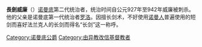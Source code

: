 {{Unreferenced|time=2020-10-28T09:18:38+00:00}}

{{Infobox royalty
| name        = 長劍威廉
| succession  = 諾曼第公爵
| reign       = 約927年—942年12月17日
| predecessor = [[羅洛_(諾曼第)|羅洛]]
| successor   = [[理查一世_(諾曼第)|理查一世]]
| birth_date  = 893年
| birth_place = [[巴約|巴約]]或[[魯昂|魯昂]]
| death_date  = {{Death date and age|942|12|17|893|1|1|df=y}}
| death_place = [[索姆河|索姆河]]上的[[皮基尼|皮基尼]]
| house       = [[諾曼第王朝|諾曼第王朝]]
| spouse      = {{link-en|韋爾芒多瓦的魯特迦德|Luitgarde of Vermandois}}<br>{{link-en|斯波羅塔|Sprota}}
| father      = [[羅洛_(諾曼第)|羅洛]]
| mother      = {{link-en|巴約的波帕|Poppa of Bayeux}}
}}

'''長劍威廉'''（{{bd|893年||942年|12月17日}}）[[诺曼底公国|诺曼底]]第二代统治者，统治时间自公元927年至942年威廉被刺杀。他的父亲是诺曼底第一代统治者[[罗洛_(诺曼底)|罗洛]]。因擅长剑术，不好使用[[诺曼人|诺曼人]]普遍使用的短剑而喜好法兰克人的长剑而得名“长剑”这一称呼。


{{S-start}}
{{s-hou|[[諾曼第王朝|諾曼第王朝]]||893年|942年|12月17日}}
{{S-reg|fr}}
{{S-bef|before=[[羅洛_(諾曼第)|羅洛]]}}
{{S-ttl|title=[[諾曼第公爵|諾曼第公爵]]|years=約927年–942年}}
{{S-aft|after=[[理查一世_(諾曼第)|理查一世]]}}
{{s-end}}

{{諾曼第公爵}}
[[Category:诺曼底公爵|Category:诺曼底公爵]]
[[Category:由异教改信基督教者|Category:由异教改信基督教者]]